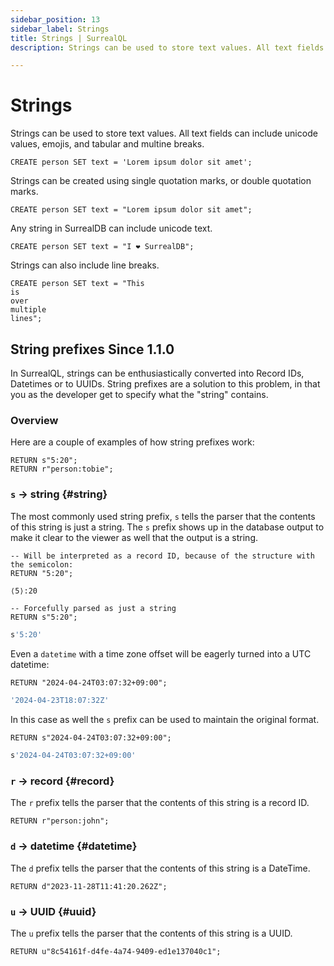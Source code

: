 ```yaml
---
sidebar_position: 13
sidebar_label: Strings
title: Strings | SurrealQL
description: Strings can be used to store text values. All text fields can include unicode values, emojis, and tabular and multine breaks.

---
```


# Strings

Strings can be used to store text values. All text fields can include unicode values, emojis, and tabular and multine breaks.

```surql
CREATE person SET text = 'Lorem ipsum dolor sit amet';
```

Strings can be created using single quotation marks, or double quotation marks.

```surql
CREATE person SET text = "Lorem ipsum dolor sit amet";
```

Any string in SurrealDB can include unicode text.

```surql
CREATE person SET text = "I ❤️ SurrealDB";
```

Strings can also include line breaks.

```surql
CREATE person SET text = "This
is
over
multiple
lines";
```

## String prefixes <l className='purple'>Since 1.1.0</l>

In SurrealQL, strings can be enthusiastically converted into Record IDs, Datetimes or to UUIDs. 
String prefixes are a solution to this problem, in that you as the developer get to specify what the "string" contains.

### Overview

Here are a couple of examples of how string prefixes work:

```surql
RETURN s"5:20";
RETURN r"person:tobie";
```

### `s` -> string {#string}

The most commonly used string prefix, `s` tells the parser that the contents of this string is just a string. The `s` prefix shows up in the database output to make it clear to the viewer as well that the output is a string.

```surql
-- Will be interpreted as a record ID, because of the structure with the semicolon:
RETURN "5:20";
```

```bash title="Response"
⟨5⟩:20
```

```surql
-- Forcefully parsed as just a string
RETURN s"5:20";
```

```bash title="Response"
s'5:20'
```

Even a `datetime` with a time zone offset will be eagerly turned into a UTC datetime:

```surql
RETURN "2024-04-24T03:07:32+09:00";
```

```bash title="UTC output instead of +09:00 timezone"
'2024-04-23T18:07:32Z'
```

In this case as well the `s` prefix can be used to maintain the original format.

```surql
RETURN s"2024-04-24T03:07:32+09:00";
```

```bash title="Response"
s'2024-04-24T03:07:32+09:00'
```

### `r` -> record {#record}

The `r` prefix tells the parser that the contents of this string is a record ID.

```surql
RETURN r"person:john";
```

### `d` -> datetime {#datetime}

The `d` prefix tells the parser that the contents of this string is a DateTime.

```surql
RETURN d"2023-11-28T11:41:20.262Z";
```

### `u` -> UUID {#uuid}

The `u` prefix tells the parser that the contents of this string is a UUID.

```surql
RETURN u"8c54161f-d4fe-4a74-9409-ed1e137040c1";
```